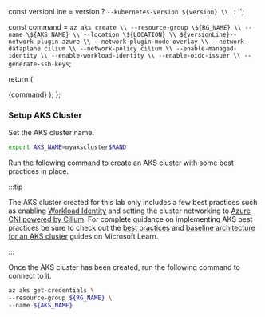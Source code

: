 
  const versionLine = version ? `--kubernetes-version ${version} \\
` : '';
  
  const command = `az aks create \\
--resource-group \${RG_NAME} \\
--name \${AKS_NAME} \\
--location \${LOCATION} \\
${versionLine}--network-plugin azure \\
--network-plugin-mode overlay \\
--network-dataplane cilium \\
--network-policy cilium \\
--enable-managed-identity \\
--enable-workload-identity \\
--enable-oidc-issuer \\
--generate-ssh-keys`;

return (

<CodeBlock language="bash">{command}</CodeBlock>
); };

### Setup AKS Cluster

Set the AKS cluster name.

```bash
export AKS_NAME=myakscluster$RAND
```

Run the following command to create an AKS cluster with some best practices in place.

<AksCreateCommand version={props.version} />

:::tip

The AKS cluster created for this lab only includes a few best practices such as enabling [Workload Identity](https://learn.microsoft.com/azure/aks/workload-identity-overview?tabs=dotnet) and setting the cluster networking to [Azure CNI powered by Cilium](https://learn.microsoft.com/azure/aks/azure-cni-powered-by-cilium). For complete guidance on implementing AKS best practices be sure to check out the [best practices](https://learn.microsoft.com/azure/aks/best-practices) and [baseline architecture for an AKS cluster](https://learn.microsoft.com/azure/architecture/reference-architectures/containers/aks/baseline-aks?toc=/azure/aks/toc.json&bc=/azure/aks/breadcrumb/toc.json) guides on Microsoft Learn.

:::

Once the AKS cluster has been created, run the following command to connect to it.

```bash
az aks get-credentials \
--resource-group ${RG_NAME} \
--name ${AKS_NAME}
```
